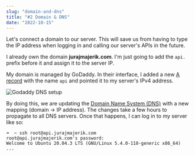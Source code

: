 ```yaml
---
slug: "domain-and-dns"
title: "#2 Domain & DNS"
date: "2022-10-15"
---
```

Let's connect a domain to our server. This will save us from having to type the IP address when logging in and calling our server's APIs in the future.

I already own the domain __jurajmajerik.com__. I'm just going to add the ```api.``` prefix before it and assign it to the server IP.

My domain is managed by GoDaddy. In their interface, I added a new [A record](https://support.dnsimple.com/articles/differences-between-a-cname-alias-url/) with the name ```api``` and pointed it to my server's IPv4 address.

![Godaddy DNS setup](./domain.png)

By doing this, we are updating the [Domain Name System (DNS)](https://aws.amazon.com/route53/what-is-dns/#:~:text=DNS%2C%20or%20the%20Domain%20Name,2.44) with a new mapping (domain -> IP address). The changes take a few hours to propagate to all DNS servers. Once that happens, I can log in to my server like so:

```
➜  ~ ssh root@api.jurajmajerik.com
root@api.jurajmajerik.com's password: 
Welcome to Ubuntu 20.04.3 LTS (GNU/Linux 5.4.0-110-generic x86_64)
...
```

